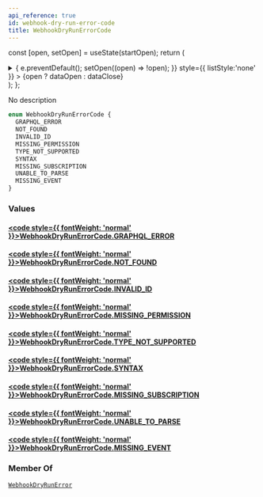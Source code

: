 ```yaml
---
api_reference: true
id: webhook-dry-run-error-code
title: WebhookDryRunErrorCode
---
```






const [open, setOpen] = useState(startOpen);
return (
<details {...(open ? { open: true } : {})} className="details" style={{ border:'none', boxShadow:'none', background:'var(--ifm-background-color)' }}>
<summary
onClick={(e) => {
e.preventDefault();
setOpen((open) => !open);
}}
style={{ listStyle:'none' }} >
{open ? dataOpen : dataClose}
</summary>
{open && children}
</details>
);
};

No description

```graphql
enum WebhookDryRunErrorCode {
  GRAPHQL_ERROR
  NOT_FOUND
  INVALID_ID
  MISSING_PERMISSION
  TYPE_NOT_SUPPORTED
  SYNTAX
  MISSING_SUBSCRIPTION
  UNABLE_TO_PARSE
  MISSING_EVENT
}
```

### Values

#### [<code style={{ fontWeight: 'normal' }}>WebhookDryRunErrorCode.<b>GRAPHQL_ERROR</b></code>](#)

#### [<code style={{ fontWeight: 'normal' }}>WebhookDryRunErrorCode.<b>NOT_FOUND</b></code>](#)

#### [<code style={{ fontWeight: 'normal' }}>WebhookDryRunErrorCode.<b>INVALID_ID</b></code>](#)

#### [<code style={{ fontWeight: 'normal' }}>WebhookDryRunErrorCode.<b>MISSING_PERMISSION</b></code>](#)

#### [<code style={{ fontWeight: 'normal' }}>WebhookDryRunErrorCode.<b>TYPE_NOT_SUPPORTED</b></code>](#)

#### [<code style={{ fontWeight: 'normal' }}>WebhookDryRunErrorCode.<b>SYNTAX</b></code>](#)

#### [<code style={{ fontWeight: 'normal' }}>WebhookDryRunErrorCode.<b>MISSING_SUBSCRIPTION</b></code>](#)

#### [<code style={{ fontWeight: 'normal' }}>WebhookDryRunErrorCode.<b>UNABLE_TO_PARSE</b></code>](#)

#### [<code style={{ fontWeight: 'normal' }}>WebhookDryRunErrorCode.<b>MISSING_EVENT</b></code>](#)

### Member Of

[`WebhookDryRunError`](../../../api-reference/webhooks/objects/webhook-dry-run-error.mdx) <Badge class="badge badge--secondary" text="object"/>

